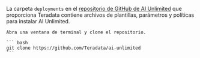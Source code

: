 

La carpeta `deployments` en el [repositorio de GitHub de AI Unlimited](https://github.com/Teradata/ai-unlimited) que proporciona Teradata contiene archivos de plantillas, parámetros y políticas para instalar AI Unlimited.

	Abra una ventana de terminal y clone el repositorio.

    ``` bash
    git clone https://github.com/Teradata/ai-unlimited
	```



